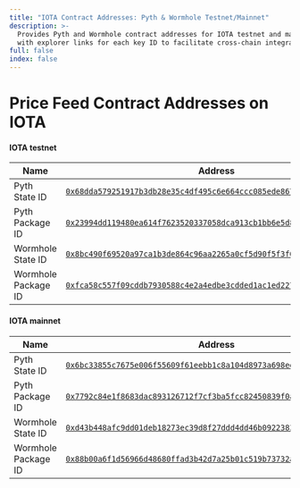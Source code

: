 ```yaml
---
title: "IOTA Contract Addresses: Pyth & Wormhole Testnet/Mainnet"
description: >-
  Provides Pyth and Wormhole contract addresses for IOTA testnet and mainnet,
  with explorer links for each key ID to facilitate cross-chain integration.
full: false
index: false
---
```


# Price Feed Contract Addresses on IOTA

#### IOTA testnet

| Name                | Address                                                                                                                                                                                     |
| ------------------- | ------------------------------------------------------------------------------------------------------------------------------------------------------------------------------------------- |
| Pyth State ID       | [`0x68dda579251917b3db28e35c4df495c6e664ccc085ede867a9b773c8ebedc2c1`](https://explorer.iota.org/object/0x68dda579251917b3db28e35c4df495c6e664ccc085ede867a9b773c8ebedc2c1?network=testnet) |
| Pyth Package ID     | [`0x23994dd119480ea614f7623520337058dca913cb1bb6e5d8d51c7b067d3ca3bb`](https://explorer.iota.org/object/0x23994dd119480ea614f7623520337058dca913cb1bb6e5d8d51c7b067d3ca3bb?network=testnet) |
| Wormhole State ID   | [`0x8bc490f69520a97ca1b3de864c96aa2265a0cf5d90f5f3f016b2eddf0cf2af2b`](https://explorer.iota.org/object/0x8bc490f69520a97ca1b3de864c96aa2265a0cf5d90f5f3f016b2eddf0cf2af2b?network=testnet) |
| Wormhole Package ID | [`0xfca58c557f09cddb7930588c4e2a4edbe3cdded1ac1ed2270aa2dfa8d2b9ae0d`](https://explorer.iota.org/object/0xfca58c557f09cddb7930588c4e2a4edbe3cdded1ac1ed2270aa2dfa8d2b9ae0d?network=testnet) |

#### IOTA mainnet

| Name                | Address                                                                                                                                                                     |
| ------------------- | --------------------------------------------------------------------------------------------------------------------------------------------------------------------------- |
| Pyth State ID       | [`0x6bc33855c7675e006f55609f61eebb1c8a104d8973a698ee9efd3127c210b37f`](https://explorer.iota.org/object/0x6bc33855c7675e006f55609f61eebb1c8a104d8973a698ee9efd3127c210b37f) |
| Pyth Package ID     | [`0x7792c84e1f8683dac893126712f7cf3ba5fcc82450839f0a481215f60199769f`](https://explorer.iota.org/object/0x7792c84e1f8683dac893126712f7cf3ba5fcc82450839f0a481215f60199769f) |
| Wormhole State ID   | [`0xd43b448afc9dd01deb18273ec39d8f27ddd4dd46b0922383874331771b70df73`](https://explorer.iota.org/object/0xd43b448afc9dd01deb18273ec39d8f27ddd4dd46b0922383874331771b70df73) |
| Wormhole Package ID | [`0x88b00a6f1d56966d48680ffad3b42d7a25b01c519b73732a0858e0314a960801`](https://explorer.iota.org/object/0x88b00a6f1d56966d48680ffad3b42d7a25b01c519b73732a0858e0314a960801) |
